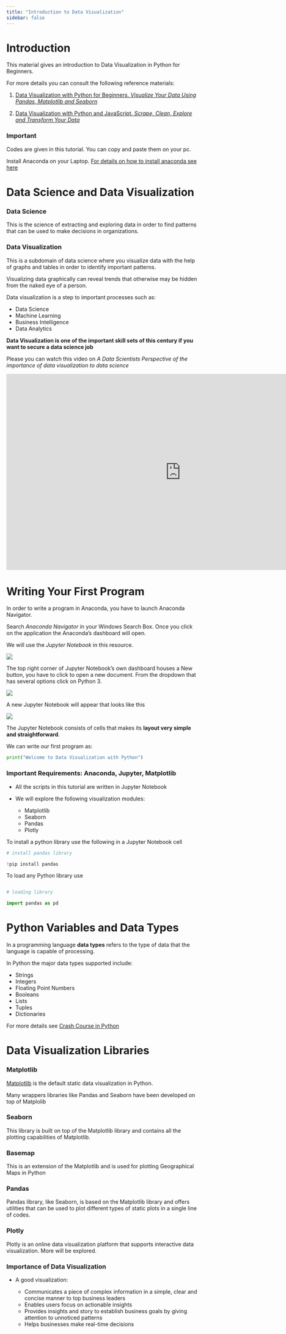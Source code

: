 ```yaml
---
title: "Introduction to Data Visualization"
sidebar: false
---
```


# Introduction

This material gives an introduction to Data Visualization in Python for Beginners.

For more details you can consult the following reference materials:

1. [Data Visualization with Python for Beginners. *Visualize Your Data Using Pandas, Matplotlib and Seaborn*](https://www.google.co.ke/books/edition/Data_Visualization_with_Python_for_Begin/RdRizQEACAAJ?hl=en)


2. [Data Visualization with Python and JavaScript. *Scrape, Clean, Explore and Transform Your Data*](https://www.google.co.ke/books/edition/Data_Visualization_with_Python_and_JavaS/PCCTDAAAQBAJ?hl=en&gbpv=0)


:::{.callout-important}
### Important

Codes are given in this tutorial. You can copy and paste them on your pc. 
:::

Install Anaconda on your Laptop. [For details on how to install anaconda see here](https://docs.anaconda.com/free/anaconda/install/windows/)


# Data Science and Data Visualization

:::{.callout-tip}
### Data Science
This is the science of extracting and exploring data in order to find patterns that can be used to make decisions in organizations.
:::

:::{.callout-note}
### Data Visualization
This is a subdomain of data science where you visualize data with the help of graphs and tables in order to identify important patterns.
:::

Visualizing data graphically can reveal trends that otherwise may be hidden from the naked eye of a person.

Data visualization is a step to important processes such as:

 * Data Science
 * Machine Learning
 * Business Intelligence
 * Data Analytics

**Data Visualization is one of the important skill sets of this century if you want to secure a data science job**

Please you can watch this video on *A Data Scientists Perspective of the importance of data visualization to data science*

<div class="ratio ratio-16x9">
<iframe width="912" height="513" src="https://www.youtube.com/embed/k8YxyrcAXJs" title="Is Data Visualization Important for Data Science? (A Data Scientist&#39;s Perspective)" frameborder="0" allow="accelerometer; autoplay; clipboard-write; encrypted-media; gyroscope; picture-in-picture; web-share" referrerpolicy="strict-origin-when-cross-origin" allowfullscreen></iframe>
</div>


# Writing Your First Program

In order to write a program in Anaconda, you have to launch Anaconda Navigator. 

Search *Anaconda Navigator* in your Windows Search Box. Once you click on the application the Anaconda's dashboard will open. 

We will use the *Jupyter Notebook* in this resource.

![](/files/anaconda.png)

The top right corner of Jupyter Notebook’s own dashboard houses a New button, you have to click to open a new document. From the dropdown that has several options click on Python 3. 

![](/files/first.png)


A new Jupyter Notebook will appear that looks like this

![](/files/second.png)


The Jupyter Notebook consists of cells that makes its **layout very simple and straightforward**.

We can write our first program as:

```python
print("Welcome to Data Visualization with Python")
```

:::{callout}
### Important Requirements: Anaconda, Jupyter, Matplotlib

- All the scripts in this tutorial are written in Jupyter Notebook

- We will explore the following visualization modules:

  * Matplotlib
  * Seaborn
  * Pandas
  * Plotly
:::

To install a python library use the following in a Jupyter Notebook cell

```python
# install pandas library

!pip install pandas
```

To load any Python library use

```python

# loading library

import pandas as pd
```


# Python Variables and Data Types

In a programming language **data types** refers to the type of data that the language is capable of processing.

In Python the major data types supported include:

- Strings
- Integers
- Floating Point Numbers
- Booleans
- Lists
- Tuples
- Dictionaries

For more details see [Crash Course in Python](/resources/crash.qmd)


# Data Visualization Libraries

:::{.callout-tip}
### Matplotlib
[Matplotlib](https://matplotlib.org/) is the default static data visualization in Python. 

Many wrappers libraries like Pandas and Seaborn have been developed on top of Matplolib

:::


:::{.callout-tip}
### Seaborn
This library is built on top of the Matplotlib library and contains all the plotting capabilities of Matplotlib.

:::


:::{.callout-tip}
### Basemap
This is an extension of the Matplotlib and is used for plotting Geographical Maps in Python
:::


:::{.callout-tip}
### Pandas
Pandas library, like Seaborn, is based on the Matplotlib library and offers utilities that can be used to plot different types of static plots in a single line of codes.
:::


:::{.callout-tip}
### Plotly
Plotly is an online data visualization platform that supports interactive data visualization. More will be explored.
:::


:::{.callout-important}
### Importance of Data Visualization
- A good visualization:

  * Communicates a piece of complex information in a simple, clear and concise manner to top business leaders
  * Enables users focus on actionable insights
  * Provides insights and story to establish business goals by giving attention to unnoticed patterns
  * Helps businesses make real-time decisions

:::
